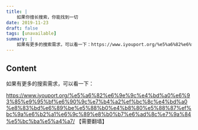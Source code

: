 ```yaml
---
title: |
    如果你擅长搜索，你能找到一切
date: 2019-11-23
draft: false
tags: [unavailable]
summary: |
    如果有更多的搜索需求，可以看一下：https://www.iyouport.org/%e5%a6%82%e6%9e%9c%e4%bd%a0%e6%93%85%e9%95%bf%e6%90%9c%e7%b4%a2%ef%bc%8c%e4%bd%a0%e8%83%bd%e6%89%be%e5%88%b0%e4%b8%80%e5%88%87%ef%bc%9a%e6%b2%a1%e6%9c%89%e8%b0%b7%e6%ad%8c%e7%9a%84%e5%bc%ba%e5%a4%a7/ 【需要翻墙】
---
```


## Content

如果有更多的搜索需求，可以看一下：

https://www.iyouport.org/%e5%a6%82%e6%9e%9c%e4%bd%a0%e6%93%85%e9%95%bf%e6%90%9c%e7%b4%a2%ef%bc%8c%e4%bd%a0%e8%83%bd%e6%89%be%e5%88%b0%e4%b8%80%e5%88%87%ef%bc%9a%e6%b2%a1%e6%9c%89%e8%b0%b7%e6%ad%8c%e7%9a%84%e5%bc%ba%e5%a4%a7/ 【需要翻墙】
